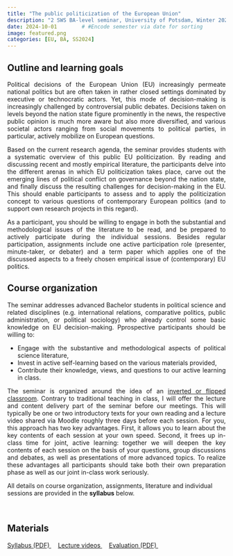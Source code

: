 ```yaml
---
title: "The public politicization of the European Union"
description: "2 SWS BA-level seminar, University of Potsdam, Winter 2024"
date: 2024-10-01        # #Encode semester via date for sorting
image: featured.png
categories: [EU, BA, SS2024]
---
```




## Outline and learning goals

::: {style="text-align: justify;"}

Political decisions of the European Union (EU) increasingly permeate national politics but are often taken in rather closed settings dominated by executive or technocratic actors. Yet, this mode of decision-making is increasingly challenged by controversial public debates. Decisions taken on levels beyond the nation state figure prominently in the news, the respective public opinion is much more aware but also more diversified, and various societal actors ranging from social movements to political parties, in particular, actively mobilize on European questions.<br>

Based on the current research agenda, the seminar provides students with a systematic overview of this public EU politicization. By reading and discussing recent and mostly empirical literature, the participants delve into the different arenas in which EU politicization takes place, carve out the emerging lines of political conflict on governance beyond the nation state, and finally discuss the resulting challenges for decision-making in the EU. This should enable participants to assess and to apply the politicization concept to various questions of contemporary European politics (and to support own research projects in this regard).<br>

As a participant, you should be willing to engage in both the substantial and methodological issues of the literature to be read, and be prepared to actively participate during the individual sessions. Besides regular participation, assignments include one active participation role (presenter, minute-taker, or debater) and a term paper which applies one of the discussed aspects to a freely chosen empirical issue of (contemporary) EU politics.<br> 

:::

## Course organization

::: {style="text-align: justify;"}

The seminar addresses advanced Bachelor students in political science and related disciplines (e.g. international relations, comparative politics, public administration, or political sociology) who already control some basic knowledge on EU decision-making. Pprospective participants should be willing to:<br>
    
* Engage with the substantive and methodological aspects of political science literature,    
* Invest in active self-learning based on the various materials provided,    
* Contribute their knowledge, views, and questions to our active learning in class.    
    
The seminar is organized around the idea of an [inverted or flipped classroom](https://en.wikipedia.org/wiki/Flipped_classroom). Contrary to traditional teaching in class, I will offer the lecture and content delivery part of the seminar before our meetings. This will typically be one or two introductory texts for your own reading and a lecture video shared via Moodle roughly three days before each session. For you, this approach has two key advantages. First, it allows you to learn about the key contents of each session at your own speed. Second, it frees up in-class time for joint, active learning: together we will deepen the key contents of each session on the basis of your questions, group discussions and debates, as well as presentations of more advanced topics. To realize these advantages all participants should take both their own preparation phase as well as our joint in-class work seriously.

:::

::: callout-note
All details on course organization, assignments, literature and individual sessions are provided in the <strong>syllabus</strong> below.
:::

<br>



## Materials

<a class="btn btn-primary" href="./syllabus.pdf" download>
  <i class="fa-solid fa-scroll"></i> Syllabus (PDF)
</a>&nbsp;&nbsp;&nbsp;
<a class="btn btn-primary" href="https://youtube.com/playlist?list=PL6rqiIXWuNAcN4ECuIdGocDDo-Y5wq07R&feature=shared">
  <i class="fa-brands fa-youtube"></i> Lecture videos
</a>&nbsp;&nbsp;&nbsp;
<a class="btn btn-primary" href="./evaluation.pdf" download>
  <i class="fa-solid fa-magnifying-glass"></i> Evaluation (PDF)
</a>&nbsp;&nbsp;&nbsp;


